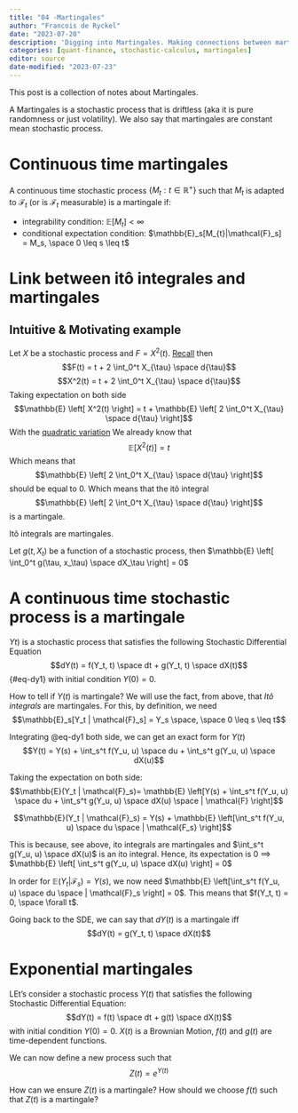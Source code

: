 ```yaml
---
title: "04 -Martingales"
author: "Francois de Ryckel"
date: "2023-07-20"
description: 'Digging into Martingales. Making connections between martingales and itô integrals.'
categories: [quant-finance, stochastic-calculus, martingales]
editor: source
date-modified: "2023-07-23"
---
```


This post is a collection of notes about Martingales.  

A Martingales is a stochastic process that is driftless (aka it is pure randomness or just volatility). We also say that martingales are constant mean stochastic process. 

# Continuous time martingales 

A continuous time stochastic process $\{ M_t: t \in \mathbb{R}^+  \}$ such that $M_t$ is adapted to $\mathcal{F}_t$ (or is $\mathcal{F}_t$ measurable) is a martingale if: 

* integrability condition: $\mathbb{E}[M_t] \lt \infty$
* conditional expectation condition: $\mathbb{E}_s[M_{t}|\mathcal{F}_s] = M_s, \space 0 \leq s \leq t$


# Link between itô integrales and martingales 

::: {.callout-note}

# Intuitive & Motivating example

Let $X$ be a stochastic process and $F = X^2(t)$.  [Recall](../SDE-part1/index.qmd) then 
$$F(t) = t + 2 \int_0^t X_{\tau} \space d{\tau}$$
$$X^2(t) = t + 2 \int_0^t X_{\tau} \space d{\tau}$$
Taking expectation on both side
$$\mathbb{E} \left[ X^2(t) \right] = t + \mathbb{E} \left[ 2 \int_0^t X_{\tau} \space d{\tau} \right]$$
With the [quadratic variation](../../quant-part1/brownian-motion/index.qmd) We already know that 
$$\mathbb{E} \left[ X^2(t) \right] = t$$ 
Which means that $$\mathbb{E} \left[ 2 \int_0^t X_{\tau} \space d{\tau} \right]$$ should be equal to 0. 
Which means that the itô integral $$\mathbb{E} \left[ 2 \int_0^t X_{\tau} \space d{\tau} \right]$$ is a martingale. 

:::

Itô integrals are martingales. 

Let $g(t, X_t)$ be a function of a stochastic process, then $\mathbb{E} \left[ \int_0^t g(\tau, x_\tau) \space dX_\tau \right] = 0$

# A continuous time stochastic process is a martingale 

$Yt)$ is a stochastic process that satisfies the following Stochastic Differential Equation
$$dY(t) = f(Y_t, t) \space dt + g(Y_t, t) \space dX(t)$$ {#eq-dy1} with initial condition $Y(0) = 0$. 

How to tell if $Y(t)$ is martingale? 
We will use the fact, from above, that *Itô integrals* are martingales.
For this, by definition, we need $$\mathbb{E}_s[Y_t | \mathcal{F}_s] = Y_s \space, \space 0 \leq s \leq t$$

Integrating @eq-dy1 both side, we can get an exact form for $Y(t)$ 
$$Y(t) = Y(s) + \int_s^t f(Y_u, u) \space du + \int_s^t g(Y_u, u) \space dX(u)$$

Taking the expectation on both side: 
$$\mathbb{E}(Y_t | \mathcal{F}_s)= \mathbb{E} \left[Y(s) + \int_s^t f(Y_u, u) \space du + \int_s^t g(Y_u, u) \space dX(u) \space | \mathcal{F} \right]$$

$$\mathbb{E}(Y_t | \mathcal{F}_s) = Y(s) + \mathbb{E} \left[\int_s^t f(Y_u, u) \space du \space | \mathcal{F_s} \right]$$

This is because, see above, ito integrals are martingales and $\int_s^t g(Y_u, u) \space dX(u)$ is an ito integral.  Hence, its expectation is 0 ==> $\mathbb{E} \left[ \int_s^t g(Y_u, u) \space dX(u) \right] = 0$

In order for $\mathbb{E}(Y_t | \mathcal{F}_s) = Y(s)$, we now need $\mathbb{E} \left[\int_s^t f(Y_u, u) \space du \space | \mathcal{F}_s \right] = 0$.  This means that $f(Y_t, t) = 0, \space \forall t$. 

Going back to the SDE, we can say that $dY(t)$ is a martingale iff $$dY(t) = g(Y_t, t) \space dX(t)$$

# Exponential martingales 

LEt's consider a stochastic process $Y(t)$ that satisfies the following Stochastic Differential Equation: 
$$dY(t) = f(t) \space dt + g(t) \space dX(t)$$ with initial condition $Y(0) = 0$.  $X(t)$ is a Brownian Motion, $f(t)$ and $g(t)$ are time-dependent functions. 

We can now define a new process such that $$Z(t) = e^{Y(t)}$$

How can we ensure $Z(t)$ is a martingale?  How should we choose $f(t)$ such that $Z(t)$ is a martingale? 

